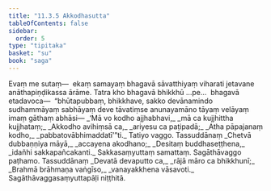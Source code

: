 ```yaml
---
title: "11.3.5 Akkodhasutta"
tableOfContents: false
sidebar:
  order: 5
type: "tipitaka"
basket: "su"
book: "saga"
---
```



<DynamicBreadcrumb />

<Division number="271" book="saga">

<Paragraph number="1697" book="saga">
Evaṃ me sutaṃ—  ekaṃ samayaṃ bhagavā sāvatthiyaṃ viharati jetavane anāthapiṇḍikassa ārāme. Tatra kho bhagavā bhikkhū …pe…  bhagavā etadavoca—  “bhūtapubbaṃ, bhikkhave, sakko devānamindo sudhammāyaṃ sabhāyaṃ deve tāvatiṃse anunayamāno tāyaṃ velāyaṃ imaṃ gāthaṃ abhāsi—
</Paragraph>

<Paragraph number="1698" type="verses" book="saga">
_‘Mā vo kodho ajjhabhavi,_  
_mā ca kujjhittha kujjhataṃ;_  
_Akkodho avihiṃsā ca,_  
_ariyesu ca paṭipadā;_  
_Atha pāpajanaṃ kodho,_  
_pabbatovābhimaddatī’”ti._  


</Paragraph>
</Division>

<Paragraph number="1699" type="center" book="saga">
Tatiyo vaggo.



</Paragraph>

<Paragraph number="1700" type="center" book="saga">
Tassuddānaṃ


</Paragraph>

<Paragraph number="1701" type="verses" book="saga">
_Chetvā dubbaṇṇiya māyā,_  
_accayena akodhano;_  
_Desitaṃ buddhaseṭṭhena,_  
_idañhi sakkapañcakanti._  


</Paragraph>

<Paragraph number="1702" type="center" book="saga">
Sakkasaṃyuttaṃ samattaṃ.



</Paragraph>

<Paragraph number="1703" type="center" book="saga">
Sagāthāvaggo paṭhamo.



</Paragraph>

<Paragraph number="1704" type="center" book="saga">
Tassuddānaṃ


</Paragraph>

<Paragraph number="1705" type="verses" book="saga">
_Devatā devaputto ca,_  
_rājā māro ca bhikkhunī;_  
_Brahmā brāhmaṇa vaṅgīso,_  
_vanayakkhena vāsavoti._  


</Paragraph>

<Paragraph number="1706" type="center" book="saga">
Sagāthāvaggasaṃyuttapāḷi niṭṭhitā.
</Paragraph>